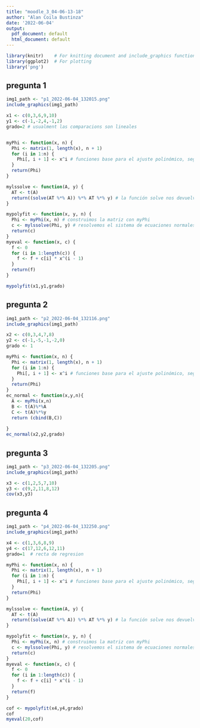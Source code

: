 ```yaml
---
title: "moodle_3_04-06-13-18"
author: "Alan Coila Bustinza"
date: '2022-06-04'
output:
  pdf_document: default
  html_document: default
---
```


```r
library(knitr)    # For knitting document and include_graphics function
library(ggplot2)  # For plotting
library('png') 
```


## pregunta 1

```r
img1_path <- "p1_2022-06-04_132015.png"
include_graphics(img1_path)
```
```r
x1 <- c(0,3,6,9,10)
y1 <- c(-1,-2,4,-1,2)
grado=2 # usualment las comparacions son lineales


myPhi <- function(x, n) {
  Phi <- matrix(1, length(x), n + 1)
  for (i in 1:n) {
    Phi[, i + 1] <- x^i # funciones base para el ajuste polinómico, segun el grado
  }
  return(Phi)
}

mylssolve <- function(A, y) {
  AT <- t(A) 
  return((solve(AT %*% A)) %*% AT %*% y) # la función solve nos devuelve la inversa de la matriz
}

mypolyfit <- function(x, y, n) {
  Phi <- myPhi(x, n) # construimos la matriz con myPhi
  c <- mylssolve(Phi, y) # resolvemos el sistema de ecuaciones normales con la función mylssolve
  return(c)
}
myeval <- function(x, c) {
  f <- 0
  for (i in 1:length(c)) {
    f <- f + c[i] * x^(i - 1) 
  }
  return(f)
}

mypolyfit(x1,y1,grado)

```

## pregunta 2

```r
img1_path <- "p2_2022-06-04_132116.png"
include_graphics(img1_path)
```
```r
x2 <- c(0,3,4,7,8)
y2 <- c(-1,-5,-1,-2,0)
grado <- 1

myPhi <- function(x, n) {
  Phi <- matrix(1, length(x), n + 1)
  for (i in 1:n) {
    Phi[, i + 1] <- x^i # funciones base para el ajuste polinómico, segun el grado
  }
  return(Phi)
}
ec_normal <- function(x,y,n){
  A <- myPhi(x,n)
  B <- t(A)%*%A
  C <- t(A)%*%y
  return (cbind(B,C))
  
}
ec_normal(x2,y2,grado)

```

## pregunta 3

```r
img1_path <- "p3_2022-06-04_132205.png"
include_graphics(img1_path)
```
```r
x3 <- c(1,2,5,7,10)
y3 <- c(9,2,11,8,12)
cov(x3,y3)


```


## pregunta 4

```r
img1_path <- "p4_2022-06-04_132250.png"
include_graphics(img1_path)
```
```r
x4 <- c(1,3,6,8,9)
y4 <- c(17,12,6,12,11)
grado=1  # recta de regresion

myPhi <- function(x, n) {
  Phi <- matrix(1, length(x), n + 1)
  for (i in 1:n) {
    Phi[, i + 1] <- x^i # funciones base para el ajuste polinómico, segun el grado
  }
  return(Phi)
}

mylssolve <- function(A, y) {
  AT <- t(A) 
  return((solve(AT %*% A)) %*% AT %*% y) # la función solve nos devuelve la inversa de la matriz
}

mypolyfit <- function(x, y, n) {
  Phi <- myPhi(x, n) # construimos la matriz con myPhi
  c <- mylssolve(Phi, y) # resolvemos el sistema de ecuaciones normales con la función mylssolve
  return(c)
}
myeval <- function(x, c) {
  f <- 0
  for (i in 1:length(c)) {
    f <- f + c[i] * x^(i - 1) 
  }
  return(f)
}

cof <- mypolyfit(x4,y4,grado)
cof
myeval(20,cof)
```

